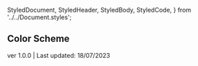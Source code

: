 
  StyledDocument,
  StyledHeader,
  StyledBody,
  StyledCode,
} from '../../Document.styles';


<Meta title='Style Guides/Colors' />

<StyledDocument>
  <StyledHeader style={{background: '#FFA83D'}}>
    <h2>Color Scheme</h2>
    <p>ver 1.0.0 | Last updated: 18/07/2023</p>
  </StyledHeader>
  <StyledBody>
    <ColorStyles
      variant='primary'
      description='This is the colour that identifies the brand of the product being designed. It is typically used to create a sense of balance and stability within the design.'
    />
    <ColorStyles
      variant='neutral'
      description='This colour is intended to create a grey color scheme. Its variations start with a very light tone, close to white. This can be used, for example, in the background of a document or a component. They end in a tone close to black that will be used mainly in the main titles.'
    />
    <ColorStyles
      variant='success'
      description='This colour is a result of green tones as it refers us to positive or affirmative actions. The use of this colour helps represent the successful achievement of specific objectives or needs.'
    />
    <ColorStyles
      variant='danger'
      description='The term "danger" is associated with the application of these colours to elements that indicate a potentially risky or destructive action, e.g., altering or deleting data.'
    />
  </StyledBody>
</StyledDocument>
